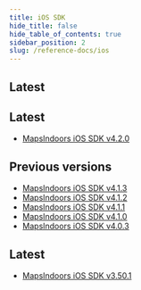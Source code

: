 ```yaml
---
title: iOS SDK
hide_title: false
hide_table_of_contents: true
sidebar_position: 2
slug: /reference-docs/ios
---
```



## Latest

<Tabs>
<TabItem value="v4" label="iOS SDK V4" default>

## Latest
* [MapsIndoors iOS SDK v4.2.0](https://app.mapsindoors.com/mapsindoors/reference/ios/4.2.0/documentation/mapsindoors/)

## Previous versions
* [MapsIndoors iOS SDK v4.1.3](https://app.mapsindoors.com/mapsindoors/reference/ios/4.1.3/documentation/mapsindoors/)
* [MapsIndoors iOS SDK v4.1.2](https://app.mapsindoors.com/mapsindoors/reference/ios/4.1.2/documentation/mapsindoors/)
* [MapsIndoors iOS SDK v4.1.1](https://app.mapsindoors.com/mapsindoors/reference/ios/4.1.1/documentation/mapsindoors/)
* [MapsIndoors iOS SDK v4.1.0](https://app.mapsindoors.com/mapsindoors/reference/ios/4.1.0/documentation/mapsindoors/)
* [MapsIndoors iOS SDK v4.0.3](https://app.mapsindoors.com/mapsindoors/reference/ios/v4-doc/documentation/mapsindoors/)

</TabItem>
<TabItem value="v3" label="iOS SDK V3">

## Latest
* [MapsIndoors iOS SDK v3.50.1](https://app.mapsindoors.com/mapsindoors/reference/ios/v3/classes.html)

</TabItem>
</Tabs>
